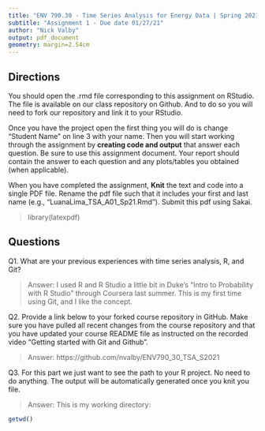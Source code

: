 ```yaml
---
title: "ENV 790.30 - Time Series Analysis for Energy Data | Spring 2021"
subtitle: "Assignment 1 - Due date 01/27/21"
author: "Nick Valby"
output: pdf_document
geometry: margin=2.54cm
---
```




## Directions

You should open the .rmd file corresponding to this assignment on RStudio. The file is available on our class repository on Github. And to do so you will need to fork our repository and link it to your RStudio.  

Once you have the project open the first thing you will do is change "Student Name" on line 3 with your name. 
Then you will start working through the assignment by  **creating code and output** that answer each question. Be sure to use this assignment document. Your report should contain the answer to each question and any plots/tables you obtained (when applicable).

When you have completed the assignment, **Knit** the text and code into a single PDF file. Rename the pdf file such that it includes your first and last name (e.g., "LuanaLima_TSA_A01_Sp21.Rmd"). Submit this pdf using Sakai. 

> library(latexpdf)

## Questions

Q1. What are your previous experiences with time series analysis, R, and Git? 

> Answer: I used R and R Studio a little bit in Duke's "Intro to Probability with R Studio"  through Coursera last summer. This is my first time using Git, and I like the concept. 


Q2. Provide a link below to your forked course repository in GitHub. Make sure you have pulled all recent changes from the course repository and that you have updated your course README file as instructed on the recorded video "Getting started with Git and Github". 

> Answer: https://github.com/nvalby/ENV790_30_TSA_S2021


Q3. For this part we just want to see the path to your R project. No need to do anything. The output will be automatically generated once you knit you file. 

> Answer: This is my working directory:

```r
getwd()
````


